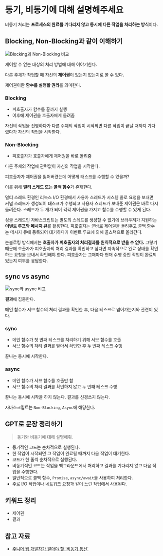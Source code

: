 # 동기, 비동기에 대해 설명해주세요

비동기 처리는 **프로세스의 완료를 기다리지 않고 동시에 다른 작업을 처리하는 방식**이다.

## Blocking, Non-Blocking과 같이 이해하기

![Blocking과 Non-Blocking 비교](./images/blocking-non-blocking.png)

제어할 수 없는 대상의 처리 방법에 대해 이야기한다.

다른 주체가 작업할 때 자신의 **제어권**이 있는지 없는지로 볼 수 있다.

제어권이란 **함수를 실행할 권리**를 의미한다.

### Blocking

- 피호출자가 함수를 끝까지 실행
- 이후에 제어권을 호출자에게 돌려줌

자신의 작업을 진행하다가 다른 주체의 작업이 시작되면 다른 작업이 끝날 때까지 기다렸다가 자신의 작업을 시작한다.

### Non-Blocking

- 피호출자가 호출자에게 제어권을 바로 돌려줌

다른 주체의 작업에 관련없이 자신의 작업을 시작한다.

피호출자가 제어권을 잃어버렸는데 어떻게 태스크를 수행할 수 있을까?

이를 위해 **멀티 스레드 또는 콜백 함수**가 존재한다.

멀티 스레드 환경인 리눅스 I/O 환경에서 사용자 스레드가 시스템 콜로 요청을 보내면 커널 스레드가 생성되어 태스크가 수행되고 사용자 스레드가 보내준 제어권은 바로 다시 돌려준다.
스레드가 두 개가 되어 각각 제어권을 가지고 함수를 수행할 수 있게 된다.

싱글 스레드인 자바스크립트는 별도의 스레드를 생성할 수 없기에 브라우저가 지원하는 **이벤트 루프와 메시지 큐**를 활용한다.
피호출자는 곧바로 제어권을 돌려주고 콜백 함수는 메시지 큐에 등록되어 대기하다가 이벤트 루프에 의해 콜스택으로 올라간다.

논블로킹 방식에서는 **호출자가 피호출자의 처리결과를 원칙적으로 받을 수 없다.**
그렇기 때문에 호출자가 피호출자의 처리 결과를 확인하고 싶다면 지속적으로 완료 상태를 확인하는 요청을 보내서 확인해야 한다.
피호출자는 그때마다 현재 수행 중인 작업이 완료되었는지 여부를 응답한다.

## sync vs async

![sync와 async 비교](./images/sync-async.png)

**결과**에 집중한다.

메인 함수가 서브 함수의 처리 결과를 확인한 후, 다음 테스크로 넘어가는지와 관련이 있다.

### sync

- 메인 함수가 첫 번째 테스크를 처리하기 위해 서브 함수를 호출
- 서브 함수의 처리 결과를 받아서 확인한 후 두 번째 테스크 수행

끝나는 동시에 시작한다.

### async

- 메인 함수가 서브 함수를 호출만 함
- 서브 함수의 처리 결과를 확인하지 않고 두 번째 테스크 수행

끝나는 동시에 시작을 하지 않는다.
결과를 신경쓰지 않는다.

자바스크립트는 `Non-Blocking`, `Async`에 해당한다.

## GPT로 문장 정리하기

> 동기와 비동기에 대해 설명해줘.

- 동기적인 코드는 순차적으로 실행된다.
- 한 작업이 시작되면 그 작업이 완료될 때까지 다음 작업이 대기한다.
- 코드가 한 줄씩 순차적으로 실행된다.
- 비동기적인 코드는 작업을 백그라운드에서 처리하고 결과를 기다리지 않고 다음 작업을 수행한다.
- 일반적으로 콜백 함수, `Promise`, `async/await`을 사용하여 처리한다.
- 주로 I/O 작업이나 네트워크 요청과 같이 느린 작업에서 사용된다.

## 키워드 정리

- 제어권
- 결과

## 참고 자료

- [주니어 웹 개발자가 알아야 할 ‘비동기 통신’](https://yozm.wishket.com/magazine/detail/1982/)
